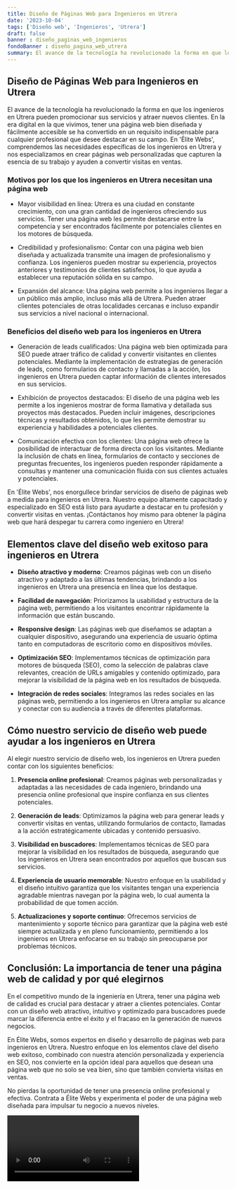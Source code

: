 ```yaml
---
title: Diseño de Páginas Web para Ingenieros en Utrera
date: '2023-10-04'
tags: ['Diseño web', 'Ingenieros', 'Utrera']
draft: false
banner : diseño_paginas_web_ingenieros
fondoBanner : diseño_pagina_web_utrera
summary: El avance de la tecnología ha revolucionado la forma en que los ingenieros en Utrera pueden promocionar sus servicios y atraer nuevos clientes. En la era digital en la que vivimos, tener una página web bien diseñada y fácilmente accesible se ha convertido en un requisito indispensable para cualquier profesional que desee destacar en su campo. En 'Élite Webs', comprendemos las necesidades específicas de los ingenieros en Utrera y nos especializamos en crear páginas web personalizadas que capturen la esencia de su trabajo y ayuden a convertir visitas en ventas.
---
```


## Diseño de Páginas Web para Ingenieros en Utrera

El avance de la tecnología ha revolucionado la forma en que los ingenieros en Utrera pueden promocionar sus servicios y atraer nuevos clientes. En la era digital en la que vivimos, tener una página web bien diseñada y fácilmente accesible se ha convertido en un requisito indispensable para cualquier profesional que desee destacar en su campo. En 'Élite Webs', comprendemos las necesidades específicas de los ingenieros en Utrera y nos especializamos en crear páginas web personalizadas que capturen la esencia de su trabajo y ayuden a convertir visitas en ventas.

### Motivos por los que los ingenieros en Utrera necesitan una página web

- Mayor visibilidad en línea: Utrera es una ciudad en constante crecimiento, con una gran cantidad de ingenieros ofreciendo sus servicios. Tener una página web les permite destacarse entre la competencia y ser encontrados fácilmente por potenciales clientes en los motores de búsqueda.

- Credibilidad y profesionalismo: Contar con una página web bien diseñada y actualizada transmite una imagen de profesionalismo y confianza. Los ingenieros pueden mostrar su experiencia, proyectos anteriores y testimonios de clientes satisfechos, lo que ayuda a establecer una reputación sólida en su campo.

- Expansión del alcance: Una página web permite a los ingenieros llegar a un público más amplio, incluso más allá de Utrera. Pueden atraer clientes potenciales de otras localidades cercanas e incluso expandir sus servicios a nivel nacional o internacional.

### Beneficios del diseño web para los ingenieros en Utrera

- Generación de leads cualificados: Una página web bien optimizada para SEO puede atraer tráfico de calidad y convertir visitantes en clientes potenciales. Mediante la implementación de estrategias de generación de leads, como formularios de contacto y llamadas a la acción, los ingenieros en Utrera pueden captar información de clientes interesados en sus servicios.

- Exhibición de proyectos destacados: El diseño de una página web les permite a los ingenieros mostrar de forma llamativa y detallada sus proyectos más destacados. Pueden incluir imágenes, descripciones técnicas y resultados obtenidos, lo que les permite demostrar su experiencia y habilidades a potenciales clientes.

- Comunicación efectiva con los clientes: Una página web ofrece la posibilidad de interactuar de forma directa con los visitantes. Mediante la inclusión de chats en línea, formularios de contacto y secciones de preguntas frecuentes, los ingenieros pueden responder rápidamente a consultas y mantener una comunicación fluida con sus clientes actuales y potenciales.

En 'Élite Webs', nos enorgullece brindar servicios de diseño de páginas web a medida para ingenieros en Utrera. Nuestro equipo altamente capacitado y especializado en SEO está listo para ayudarte a destacar en tu profesión y convertir visitas en ventas. ¡Contáctanos hoy mismo para obtener la página web que hará despegar tu carrera como ingeniero en Utrera!

<GifSeo />

<Cta />

## Elementos clave del diseño web exitoso para ingenieros en Utrera

- **Diseño atractivo y moderno**: Creamos páginas web con un diseño atractivo y adaptado a las últimas tendencias, brindando a los ingenieros en Utrera una presencia en línea que los destaque.

- **Facilidad de navegación**: Priorizamos la usabilidad y estructura de la página web, permitiendo a los visitantes encontrar rápidamente la información que están buscando.

- **Responsive design**: Las páginas web que diseñamos se adaptan a cualquier dispositivo, asegurando una experiencia de usuario óptima tanto en computadoras de escritorio como en dispositivos móviles.

- **Optimización SEO**: Implementamos técnicas de optimización para motores de búsqueda (SEO), como la selección de palabras clave relevantes, creación de URLs amigables y contenido optimizado, para mejorar la visibilidad de la página web en los resultados de búsqueda.

- **Integración de redes sociales**: Integramos las redes sociales en las páginas web, permitiendo a los ingenieros en Utrera ampliar su alcance y conectar con su audiencia a través de diferentes plataformas.

## Cómo nuestro servicio de diseño web puede ayudar a los ingenieros en Utrera

Al elegir nuestro servicio de diseño web, los ingenieros en Utrera pueden contar con los siguientes beneficios:

1. **Presencia online profesional**: Creamos páginas web personalizadas y adaptadas a las necesidades de cada ingeniero, brindando una presencia online profesional que inspire confianza en sus clientes potenciales.

2. **Generación de leads**: Optimizamos la página web para generar leads y convertir visitas en ventas, utilizando formularios de contacto, llamadas a la acción estratégicamente ubicadas y contenido persuasivo.

3. **Visibilidad en buscadores**: Implementamos técnicas de SEO para mejorar la visibilidad en los resultados de búsqueda, asegurando que los ingenieros en Utrera sean encontrados por aquellos que buscan sus servicios.

4. **Experiencia de usuario memorable**: Nuestro enfoque en la usabilidad y el diseño intuitivo garantiza que los visitantes tengan una experiencia agradable mientras navegan por la página web, lo cual aumenta la probabilidad de que tomen acción.

5. **Actualizaciones y soporte continuo**: Ofrecemos servicios de mantenimiento y soporte técnico para garantizar que la página web esté siempre actualizada y en pleno funcionamiento, permitiendo a los ingenieros en Utrera enfocarse en su trabajo sin preocuparse por problemas técnicos.

## Conclusión: La importancia de tener una página web de calidad y por qué elegirnos

En el competitivo mundo de la ingeniería en Utrera, tener una página web de calidad es crucial para destacar y atraer a clientes potenciales. Contar con un diseño web atractivo, intuitivo y optimizado para buscadores puede marcar la diferencia entre el éxito y el fracaso en la generación de nuevos negocios.

En Élite Webs, somos expertos en diseño y desarrollo de páginas web para ingenieros en Utrera. Nuestro enfoque en los elementos clave del diseño web exitoso, combinado con nuestra atención personalizada y experiencia en SEO, nos convierte en la opción ideal para aquellos que desean una página web que no solo se vea bien, sino que también convierta visitas en ventas.

No pierdas la oportunidad de tener una presencia online profesional y efectiva. Contrata a Élite Webs y experimenta el poder de una página web diseñada para impulsar tu negocio a nuevos niveles.

<Video />

<CtaBot job='Ingenieros' city='Utrera'/>

<Gmaps query='Utrera+españa+maps' />